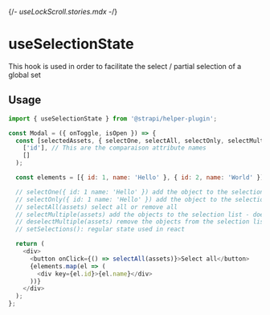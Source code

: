 {/*- useLockScroll.stories.mdx -*/}


<Meta title="hooks/useSelectionState" />

# useSelectionState

This hook is used in order to facilitate the select / partial selection of a global set

## Usage

```js
import { useSelectionState } from '@strapi/helper-plugin';

const Modal = ({ onToggle, isOpen }) => {
  const [selectedAssets, { selectOne, selectAll, selectOnly, selectMultiple, deselectMultiple, setSelections }] = useSelectionState(
    ['id'], // This are the comparaison attribute names
    []
  );

  const elements = [{ id: 1, name: 'Hello' }, { id: 2, name: 'World' }];

  // selectOne({ id: 1 name: 'Hello' }) add the object to the selection list
  // selectOnly({ id: 1 name: 'Hello' }) add the object to the selection list and remove every others in the list
  // selectAll(assets) select all or remove all
  // selectMultiple(assets) add the objects to the selection list - does not change already selected objects
  // deselectMultiple(assets) remove the objects from the selection list - does not change already selected objects
  // setSelections(): regular state used in react

  return (
    <div>
      <button onClick={() => selectAll(assets)}>Select all</button>
      {elements.map(el => (
        <div key={el.id}>{el.name}</div>
      ))}
    </div>
  );
};
```
